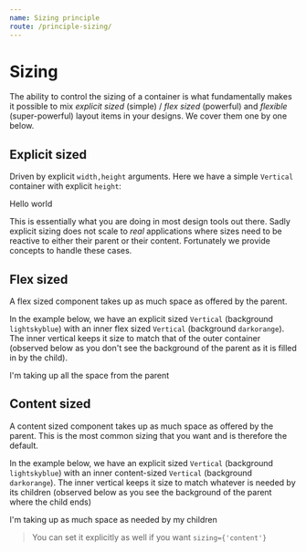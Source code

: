 ```yaml
---
name: Sizing principle
route: /principle-sizing/
---
```



# Sizing
The ability to control the sizing of a container is what fundamentally makes it possible to mix *explicit sized* (simple) / *flex sized* (powerful) and *flexible* (super-powerful) layout items in your designs. We cover them one by one below.


## Explicit sized
Driven by explicit `width,height` arguments. Here we have a simple `Vertical` container with explicit `height`: 

<Playground>
  <Vertical height={100} style={{backgroundColor: "lightskyblue"}}>
    Hello world
  </Vertical>
</Playground>


This is essentially what you are doing in most design tools out there. Sadly explicit sizing does not scale to *real* applications where sizes need to be reactive to either their parent or their content. Fortunately we provide concepts to handle these cases.

## Flex sized
A flex sized component takes up as much space as offered by the parent. 

In the example below, we have an explicit sized `Vertical` (background `lightskyblue`) with an inner flex sized `Vertical` (background `darkorange`). The inner vertical keeps it size to match that of the outer container (observed below as you don't see the background of the parent as it is filled in by the child).

<Playground>
  <Vertical height={100} style={{backgroundColor: "lightskyblue"}}>
    <Vertical sizing={'flex'} style={{backgroundColor: "darkorange"}}>
        I'm taking up all the space from the parent
    </Vertical>  
  </Vertical>
</Playground>


## Content sized
A content sized component takes up as much space as offered by the parent. This is the most common sizing that you want and is therefore the default.

In the example below, we have an explicit sized `Vertical` (background `lightskyblue`) with an inner content-sized `Vertical` (background `darkorange`). The inner vertical keeps it size to match whatever is needed by its children (observed below as you see the background of the parent where the child ends)

<Playground>
  <Vertical height={100} style={{backgroundColor: "lightskyblue"}}>
    <Vertical style={{backgroundColor: "darkorange"}}>
        I'm taking up as much space as needed by my children
    </Vertical>  
  </Vertical>
</Playground>

> You can set it explicitly as well if you want `sizing={'content'}`
